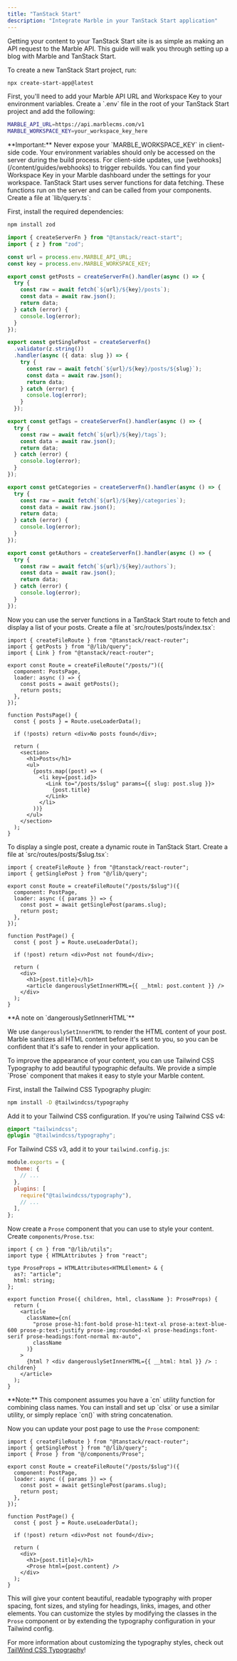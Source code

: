 ```yaml
---
title: "TanStack Start"
description: "Integrate Marble in your TanStack Start application"
---
```


Getting your content to your TanStack Start site is as simple as making an API request to the Marble API. This guide will walk you through setting up a blog with Marble and TanStack Start.

To create a new TanStack Start project, run:

```bash
npx create-start-app@latest
```

<Steps>
<Step title="Set up environment variables">
First, you'll need to add your Marble API URL and Workspace Key to your environment variables. Create a `.env` file in the root of your TanStack Start project and add the following:

```bash .env
MARBLE_API_URL=https://api.marblecms.com/v1
MARBLE_WORKSPACE_KEY=your_workspace_key_here
```

<Warning>
  **Important:** Never expose your `MARBLE_WORKSPACE_KEY` in client-side code.
  Your environment variables should only be accessed on the server during the
  build process. For client-side updates, use
  [webhooks](/content/guides/webhooks) to trigger rebuilds.
</Warning>

<Tip>
You can find your Workspace Key in your Marble dashboard under the settings for your workspace.
</Tip>
</Step>

<Step title="Create server functions">
TanStack Start uses server functions for data fetching. These functions run on the server and can be called from your components. Create a file at `lib/query.ts`:

First, install the required dependencies:

```bash
npm install zod
```

```typescript lib/query.ts
import { createServerFn } from "@tanstack/react-start";
import { z } from "zod";

const url = process.env.MARBLE_API_URL;
const key = process.env.MARBLE_WORKSPACE_KEY;

export const getPosts = createServerFn().handler(async () => {
  try {
    const raw = await fetch(`${url}/${key}/posts`);
    const data = await raw.json();
    return data;
  } catch (error) {
    console.log(error);
  }
});

export const getSinglePost = createServerFn()
  .validator(z.string())
  .handler(async ({ data: slug }) => {
    try {
      const raw = await fetch(`${url}/${key}/posts/${slug}`);
      const data = await raw.json();
      return data;
    } catch (error) {
      console.log(error);
    }
  });

export const getTags = createServerFn().handler(async () => {
  try {
    const raw = await fetch(`${url}/${key}/tags`);
    const data = await raw.json();
    return data;
  } catch (error) {
    console.log(error);
  }
});

export const getCategories = createServerFn().handler(async () => {
  try {
    const raw = await fetch(`${url}/${key}/categories`);
    const data = await raw.json();
    return data;
  } catch (error) {
    console.log(error);
  }
});

export const getAuthors = createServerFn().handler(async () => {
  try {
    const raw = await fetch(`${url}/${key}/authors`);
    const data = await raw.json();
    return data;
  } catch (error) {
    console.log(error);
  }
});
```

</Step>

<Step title="Display a list of posts">
Now you can use the server functions in a TanStack Start route to fetch and display a list of your posts. Create a file at `src/routes/posts/index.tsx`:

```tsx src/routes/posts/index.tsx
import { createFileRoute } from "@tanstack/react-router";
import { getPosts } from "@/lib/query";
import { Link } from "@tanstack/react-router";

export const Route = createFileRoute("/posts/")({
  component: PostsPage,
  loader: async () => {
    const posts = await getPosts();
    return posts;
  },
});

function PostsPage() {
  const { posts } = Route.useLoaderData();

  if (!posts) return <div>No posts found</div>;

  return (
    <section>
      <h1>Posts</h1>
      <ul>
        {posts.map((post) => (
          <li key={post.id}>
            <Link to="/posts/$slug" params={{ slug: post.slug }}>
              {post.title}
            </Link>
          </li>
        ))}
      </ul>
    </section>
  );
}
```

</Step>

<Step title="Display a single post">
To display a single post, create a dynamic route in TanStack Start. Create a file at `src/routes/posts/$slug.tsx`:

```tsx src/routes/posts/$slug.tsx
import { createFileRoute } from "@tanstack/react-router";
import { getSinglePost } from "@/lib/query";

export const Route = createFileRoute("/posts/$slug")({
  component: PostPage,
  loader: async ({ params }) => {
    const post = await getSinglePost(params.slug);
    return post;
  },
});

function PostPage() {
  const { post } = Route.useLoaderData();

  if (!post) return <div>Post not found</div>;

  return (
    <div>
      <h1>{post.title}</h1>
      <article dangerouslySetInnerHTML={{ __html: post.content }} />
    </div>
  );
}
```

<Info>
  **A note on `dangerouslySetInnerHTML`**
  
  We use `dangerouslySetInnerHTML` to render the HTML content of your post. Marble sanitizes all HTML content before it's sent to you, so you can be confident that it's safe to render in your application.
</Info>
</Step>

<Step title="Example Styling (Optional)">
To improve the appearance of your content, you can use Tailwind CSS Typography to add beautiful typographic defaults. We provide a simple `Prose` component that makes it easy to style your Marble content.

First, install the Tailwind CSS Typography plugin:

```bash
npm install -D @tailwindcss/typography
```

Add it to your Tailwind CSS configuration. If you're using Tailwind CSS v4:

```css src/styles.css
@import "tailwindcss";
@plugin "@tailwindcss/typography";
```

For Tailwind CSS v3, add it to your `tailwind.config.js`:

```javascript tailwind.config.js
module.exports = {
  theme: {
    // ...
  },
  plugins: [
    require("@tailwindcss/typography"),
    // ...
  ],
};
```

Now create a `Prose` component that you can use to style your content. Create `components/Prose.tsx`:

```tsx components/Prose.tsx
import { cn } from "@/lib/utils";
import type { HTMLAttributes } from "react";

type ProseProps = HTMLAttributes<HTMLElement> & {
  as?: "article";
  html: string;
};

export function Prose({ children, html, className }: ProseProps) {
  return (
    <article
      className={cn(
        "prose prose-h1:font-bold prose-h1:text-xl prose-a:text-blue-600 prose-p:text-justify prose-img:rounded-xl prose-headings:font-serif prose-headings:font-normal mx-auto",
        className
      )}
    >
      {html ? <div dangerouslySetInnerHTML={{ __html: html }} /> : children}
    </article>
  );
}
```

<Info>
  **Note:** This component assumes you have a `cn` utility function for
  combining class names. You can install and set up `clsx` or use a similar
  utility, or simply replace `cn()` with string concatenation.
</Info>

Now you can update your post page to use the `Prose` component:

```tsx src/routes/posts/$slug.tsx
import { createFileRoute } from "@tanstack/react-router";
import { getSinglePost } from "@/lib/query";
import { Prose } from "@/components/Prose";

export const Route = createFileRoute("/posts/$slug")({
  component: PostPage,
  loader: async ({ params }) => {
    const post = await getSinglePost(params.slug);
    return post;
  },
});

function PostPage() {
  const { post } = Route.useLoaderData();

  if (!post) return <div>Post not found</div>;

  return (
    <div>
      <h1>{post.title}</h1>
      <Prose html={post.content} />
    </div>
  );
}
```

This will give your content beautiful, readable typography with proper spacing, font sizes, and styling for headings, links, images, and other elements. You can customize the styles by modifying the classes in the `Prose` component or by extending the typography configuration in your Tailwind config.

For more information about customizing the typography styles, check out [TailWind CSS Typography](https://github.com/tailwindlabs/tailwindcss-typography)!

</Step>
</Steps>
